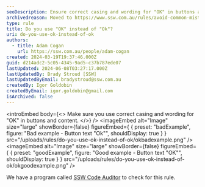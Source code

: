 ```yaml
---
seoDescription: Ensure correct casing and wording for "OK" in buttons and content to improve user experience and consistency.
archivedreason: Moved to https://www.ssw.com.au/rules/avoid-common-mistakes
type: rule
title: Do you use "OK" instead of "Ok"?
uri: do-you-use-ok-instead-of-ok
authors:
  - title: Adam Cogan
    url: https://ssw.com.au/people/adam-cogan
created: 2024-03-19T19:37:46.000Z
guid: d214adc2-5c05-4345-9ad5-c37b787ede07
lastUpdated: 2024-06-08T03:27:17.000Z
lastUpdatedBy: Brady Stroud [SSW]
lastUpdatedByEmail: bradystroud@ssw.com.au
createdBy: Igor Goldobin
createdByEmail: igor.goldobin@gmail.com
isArchived: false
---
```


<introEmbed
  body={<>
Make sure you use correct casing and wording for "OK" in buttons and content.
  </>}
/>
<imageEmbed
  alt="Image"
  size="large"
  showBorder={false}
  figureEmbed={ {
    preset: "badExample",
    figure: "Bad example - Button text \"Ok\"",
    shouldDisplay: true
  } }
  src="/uploads/rules/do-you-use-ok-instead-of-ok/okbadexample.png"
/>
<imageEmbed
  alt="Image"
  size="large"
  showBorder={false}
  figureEmbed={ {
    preset: "goodExample",
    figure: "Good example - Button text \"OK\"",
    shouldDisplay: true
  } }
  src="/uploads/rules/do-you-use-ok-instead-of-ok/okgoodexample.png"
/>

We have a program called [SSW Code Auditor](https://ssw.com.au/ssw/CodeAuditor/Rules.aspx#ANCBTN) to check for this rule.
